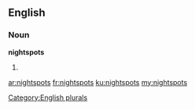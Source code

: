 ==English==

===Noun===
'''nightspots'''

# {{plural of|[[nightspot]]}}

[[Category:English plurals]]

[[ar:nightspots]]
[[fr:nightspots]]
[[ku:nightspots]]
[[my:nightspots]]